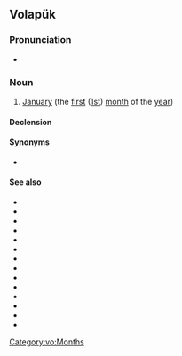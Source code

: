 ==Volapük==

===Pronunciation===
* {{IPA|[ba.ˈlul]|lang=vo}}

===Noun===
{{vo-noun}}

# [[January]] (the [[first]] ([[1st]]) [[month]] of the [[year]])

====Declension====
{{vo-decl-noun}}

====Synonyms====
* {{l|vo|yanul}}

====See also====
* {{l|vo|degyel}}
* {{l|vo|del}}
* {{l|vo|bal}}
* {{l|vo|dät}}
* {{l|vo|düp}}
* {{l|vo|milyel}}
* {{l|vo|minut}}
* {{l|vo|mul}}
* {{l|vo|sekun}}
* {{l|vo|tim}}
* {{l|vo|tumyel}}
* {{l|vo|tüp}}
* {{l|vo|vig}}
* {{l|vo|yel}}

[[Category:vo:Months]]
